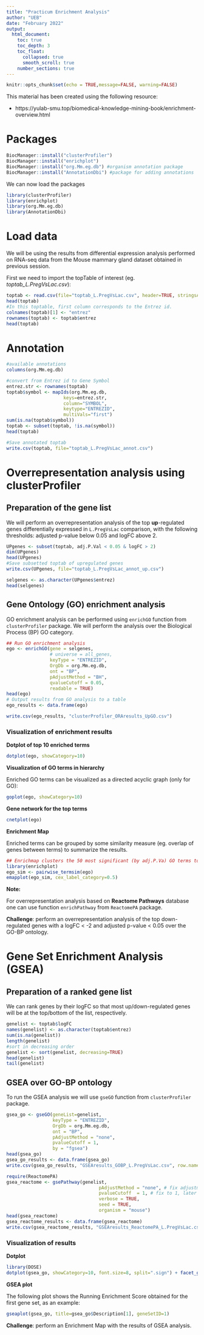 ---
title: "Practicum Enrichment Analysis"
author: "UEB"
date: "February 2022"
output:
  html_document:
    toc: true
    toc_depth: 3
    toc_float: 
      collapsed: true
      smooth_scroll: true
    number_sections: true
---

```{r setup, include=FALSE}
knitr::opts_chunk$set(echo = TRUE,message=FALSE, warning=FALSE)
```

This material has been created using the following resource:

* https://yulab-smu.top/biomedical-knowledge-mining-book/enrichment-overview.html

# Packages

```{r eval=FALSE}
BiocManager::install("clusterProfiler")
BiocManager::install("enrichplot")
BiocManager::install("org.Mm.eg.db") #organism annotation package
BiocManager::install("AnnotationDbi") #package for adding annotations
```


We can now load the packages

```{r}
library(clusterProfiler)
library(enrichplot)
library(org.Mm.eg.db)
library(AnnotationDbi)
```

# Load data

We will be using the results from differential expression analysis performed on RNA-seq data from the Mouse mammary gland dataset obtained in previous session.

First we need to import the topTable of interest (eg. _toptab_L.PregVsLac.csv_):

```{r}
toptab <- read.csv(file="toptab_L.PregVsLac.csv", header=TRUE, stringsAsFactors=FALSE)
head(toptab)
#In this toptable, first column corresponds to the Entrez id.
colnames(toptab)[1] <- "entrez"
rownames(toptab) <- toptab$entrez
head(toptab)
```

# Annotation

```{r}
#available annotations
columns(org.Mm.eg.db)

#convert from Entrez id to Gene Symbol
entrez.str <- rownames(toptab)
toptab$symbol <- mapIds(org.Mm.eg.db,
                     keys=entrez.str,
                     column="SYMBOL",
                     keytype="ENTREZID",
                     multiVals="first")
sum(is.na(toptab$symbol))
toptab <- subset(toptab, !is.na(symbol))
head(toptab)

#Save annotated toptab
write.csv(toptab, file="toptab_L.PregVsLac_annot.csv")
```

# Overrepresentation analysis using clusterProfiler

## Preparation of the gene list

We will perform an overrepresentation analysis of the top **up**-regulated genes differentially expressed in `L.PregVsLac` comparison, with the following thresholds: adjusted p-value below 0.05 and logFC above 2.

```{r}
UPgenes <- subset(toptab, adj.P.Val < 0.05 & logFC > 2)
dim(UPgenes)
head(UPgenes)
#Save subsetted toptab of upregulated genes
write.csv(UPgenes, file="toptab_L.PregVsLac_annot_up.csv")
```

```{r}
selgenes <- as.character(UPgenes$entrez)
head(selgenes)
```

## Gene Ontology (GO) enrichment analysis

GO enrichment analysis can be performed using `enrichGO` function from `clusterProfiler` package. We will perform the analysis over the Biological Process (BP) GO category.

```{r}

## Run GO enrichment analysis 
ego <- enrichGO(gene = selgenes, 
                # universe = all_genes,
                keyType = "ENTREZID",
                OrgDb = org.Mm.eg.db, 
                ont = "BP", 
                pAdjustMethod = "BH", 
                qvalueCutoff = 0.05, 
                readable = TRUE)
head(ego)
# Output results from GO analysis to a table
ego_results <- data.frame(ego)

write.csv(ego_results, "clusterProfiler_ORAresults_UpGO.csv")
```

### Visualization of enrichment results

**Dotplot of top 10 enriched terms**

```{r} 
dotplot(ego, showCategory=10)
```

**Visualization of GO terms in hierarchy**

Enriched GO terms can be visualized as a directed acyclic graph (only for GO):

```{r}
goplot(ego, showCategory=10)
```

**Gene network for the top terms**

```{r}
cnetplot(ego) 
```

**Enrichment Map**

Enriched terms can be grouped by some similarity measure (eg. overlap of genes between terms) to summarize the results.

```{r}
## Enrichmap clusters the 50 most significant (by adj.P.Va) GO terms to visualize relationships between terms
library(enrichplot)
ego_sim <- pairwise_termsim(ego)
emapplot(ego_sim, cex_label_category=0.5)
```

**Note:**

For overrepresentation analysis based on **Reactome Pathways** database one can use function `enrichPathway` from `ReactomePA` package.

**Challenge**: perform an overrepresentation analysis of the top down-regulated genes with a logFC < -2 and adjusted p-value < 0.05 over the GO-BP ontology.


# Gene Set Enrichment Analysis (GSEA)

## Preparation of a ranked gene list

We can rank genes by their logFC so that most up/down-regulated genes will be at the top/bottom of the list, respectively.

```{r}
genelist <- toptab$logFC
names(genelist) <- as.character(toptab$entrez)
sum(is.na(genelist))
length(genelist)
#sort in decreasing order
genelist <- sort(genelist, decreasing=TRUE)
head(genelist)
tail(genelist)
```

## GSEA over GO-BP ontology

To run the GSEA analysis we will use `gseGO` function from `clusterProfiler` package.

```{r}
gsea_go <- gseGO(geneList=genelist, 
                 keyType = "ENTREZID",
                 OrgDb = org.Mm.eg.db, 
                 ont = "BP", 
                 pAdjustMethod = "none", 
                 pvalueCutoff = 1, 
                 by = "fgsea")
head(gsea_go)
gsea_go_results <- data.frame(gsea_go)
write.csv(gsea_go_results, "GSEAresults_GOBP_L.PregVsLac.csv", row.names=FALSE)
```

```{r}
require(ReactomePA)
gsea_reactome <- gsePathway(genelist, 
                                  pAdjustMethod = "none", # fix adjustment method so that it computes an adjusted pvalue, later on results will be filtered according to thresholds set in parameters
                                  pvalueCutoff  = 1, # fix to 1, later on results will be filtered according to thresholds set in parameters
                                  verbose = TRUE,
                                  seed = TRUE,
                                  organism = "mouse")
head(gsea_reactome)
gsea_reactome_results <- data.frame(gsea_reactome)
write.csv(gsea_reactome_results, "GSEAresults_ReactomePA_L.PregVsLac.csv", row.names=FALSE)
```



### Visualization of results

**Dotplot**

```{r}
library(DOSE)
dotplot(gsea_go, showCategory=10, font.size=8, split=".sign") + facet_grid(.~.sign)
```

**GSEA plot**

The following plot shows the Running Enrichment Score obtained for the first gene set, as an example:

```{r}
gseaplot(gsea_go, title=gsea_go$Description[1], geneSetID=1)
```
**Challenge**: perform an Enrichment Map with the results of GSEA analysis.
